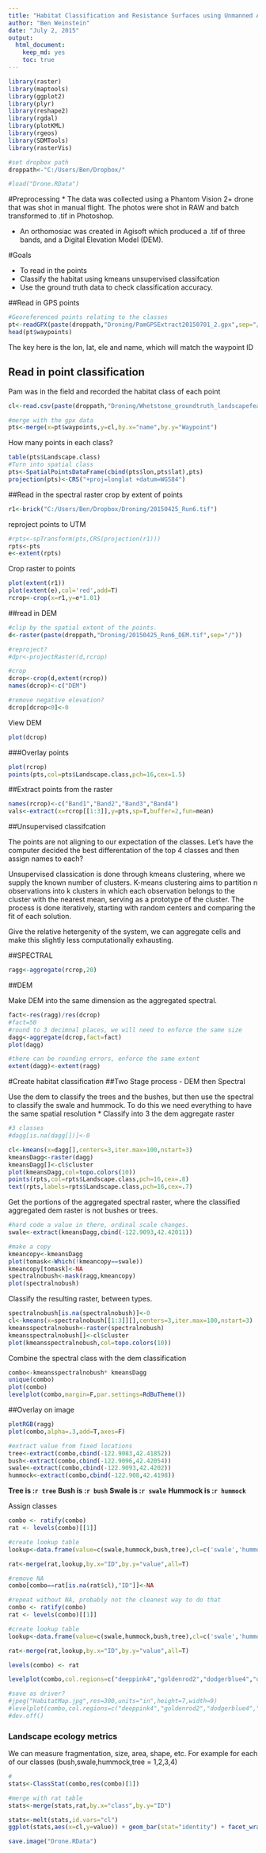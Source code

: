 ```yaml
---
title: "Habitat Classification and Resistance Surfaces using Unmanned Aerial Vehicles"
author: "Ben Weinstein"
date: "July 2, 2015"
output:
  html_document:
    keep_md: yes
    toc: true
---
```


```r
library(raster)
library(maptools)
library(ggplot2)
library(plyr)
library(reshape2)
library(rgdal)
library(plotKML)
library(rgeos)
library(SDMTools)
library(rasterVis)

#set dropbox path
droppath<-"C:/Users/Ben/Dropbox/"

#load("Drone.RData")
```

#Preprocessing
* The data was collected using a Phantom Vision 2+ drone that was shot in manual flight. The photos were shot in RAW and batch transformed to .tif in Photoshop.


* An orthomosiac was created in Agisoft which produced a .tif of three bands, and a Digital Elevation Model (DEM).

#Goals

* To read in the points
* Classify the habitat using kmeans unsupervised classifcation
* Use the ground truth data to check classification accuracy.

##Read in GPS points

```r
#Georeferenced points relating to the classes
pt<-readGPX(paste(droppath,"Droning/PamGPSExtract20150701_2.gpx",sep="/"))
head(pt$waypoints)
```

The key here is the lon, lat, ele and name, which will match the waypoint ID

## Read in point classification

Pam was in the field and recorded the habitat class of each point

```r
cl<-read.csv(paste(droppath,"Droning/Whetstone_groundtruth_landscapefeatures3.csv",sep="/"))

#merge with the gpx data
pts<-merge(x=pt$waypoints,y=cl,by.x="name",by.y="Waypoint")
```

How many points in each class?

```r
table(pts$Landscape.class)
#Turn into spatial class
pts<-SpatialPointsDataFrame(cbind(pts$lon,pts$lat),pts)
projection(pts)<-CRS("+proj=longlat +datum=WGS84")
```

##Read in the spectral raster 
crop by extent of points
```r
r1<-brick("C:/Users/Ben/Dropbox/Droning/20150425_Run6.tif")
```

reproject points to UTM
```r
#rpts<-spTransform(pts,CRS(projection(r1)))
rpts<-pts
e<-extent(rpts)
```

Crop raster to points
```r
plot(extent(r1))
plot(extent(e),col='red',add=T)
rcrop<-crop(x=r1,y=e*1.01)
```

##read in DEM

```r
#clip by the spatial extent of the points.
d<-raster(paste(droppath,"Droning/20150425_Run6_DEM.tif",sep="/"))

#reproject?
#dpr<-projectRaster(d,rcrop)

#crop
dcrop<-crop(d,extent(rcrop))
names(dcrop)<-c("DEM")

#remove negative elevation?
dcrop[dcrop<0]<-0
```

View DEM

```r
plot(dcrop)
```

###Overlay points 

```r
plot(rcrop)
points(pts,col=pts$Landscape.class,pch=16,cex=1.5)
```

##Extract points from the raster

```r
names(rcrop)<-c("Band1","Band2","Band3","Band4")
vals<-extract(x=rcrop[[1:3]],y=pts,sp=T,buffer=2,fun=mean)
```

##Unsupervised classifcation

The points are not aligning to our expectation of the classes. Let's have the computer decided the best differentation of the top 4 classes and then assign names to each?

Unsupervised classication is done through kmeans clustering, where we supply the known number of clusters. K-means clustering aims to partition n observations into k clusters in which each observation belongs to the cluster with the nearest mean, serving as a prototype of the cluster. The process is done iteratively, starting with random centers and comparing the fit of each solution.

Give the relative hetergenity of the system, we can aggregate cells and make this slightly less computationally exhausting. 

##SPECTRAL
```r
ragg<-aggregate(rcrop,20)
```

##DEM

Make DEM into the same dimension as the aggregated spectral.

```r
fact<-res(ragg)/res(dcrop)
#fact=50
#round to 3 decimnal places, we will need to enforce the same size
dagg<-aggregate(dcrop,fact=fact)
plot(dagg)

#there can be rounding errors, enforce the same extent
extent(dagg)<-extent(ragg)
```

#Create habitat classification
##Two Stage process - DEM then Spectral

Use the dem to classify the trees and the bushes, but then use the spectral to classify the swale and hummock. To do this we need everything to have the same spatial resolution
* Classify into 3 the dem aggregate raster

```r
#3 classes
#dagg[is.na(dagg[])]<-0

cl<-kmeans(x=dagg[],centers=3,iter.max=100,nstart=3)
kmeansDagg<-raster(dagg)
kmeansDagg[]<-cl$cluster
plot(kmeansDagg,col=topo.colors(10))
points(rpts,col=rpts$Landscape.class,pch=16,cex=.8)
text(rpts,labels=rpts$Landscape.class,pch=16,cex=.7)
```

Get the portions of the aggregated spectral raster, where the classified aggregated dem raster is not bushes or trees.

```r
#hard code a value in there, ordinal scale changes.
swale<-extract(kmeansDagg,cbind(-122.9093,42.42011))

#make a copy
kmeancopy<-kmeansDagg
plot(tomask<-Which(!kmeancopy==swale))
kmeancopy[tomask]<-NA
spectralnobush<-mask(ragg,kmeancopy)
plot(spectralnobush)
```

Classify the resulting raster, between types.

```r
spectralnobush[is.na(spectralnobush)]<-0
cl<-kmeans(x=spectralnobush[[1:3]][],centers=3,iter.max=100,nstart=3)
kmeansspectralnobush<-raster(spectralnobush)
kmeansspectralnobush[]<-cl$cluster
plot(kmeansspectralnobush,col=topo.colors(10))
```

Combine the spectral class with the dem classification

```r
combo<-kmeansspectralnobush* kmeansDagg
unique(combo)
plot(combo)
levelplot(combo,margin=F,par.settings=RdBuTheme())
```

##Overlay on image

```r
plotRGB(ragg)
plot(combo,alpha=.3,add=T,axes=F)
```

```r
#extract value from fixed locations
tree<-extract(combo,cbind(-122.9083,42.41852))
bush<-extract(combo,cbind(-122.9096,42.42054))
swale<-extract(combo,cbind(-122.9093,42.4202))
hummock<-extract(combo,cbind(-122.908,42.4198))
```

**Tree is :`r tree`**
**Bush is :`r bush`**
**Swale is :`r swale`**
**Hummock is :`r hummock`**

Assign classes

```r
combo <- ratify(combo)
rat <- levels(combo)[[1]]

#create lookup table
lookup<-data.frame(value=c(swale,hummock,bush,tree),cl=c('swale','hummock','bush','tree'))

rat<-merge(rat,lookup,by.x="ID",by.y="value",all=T)

#remove NA
combo[combo==rat[is.na(rat$cl),"ID"]]<-NA

#repeat without NA, probably not the cleanest way to do that
combo <- ratify(combo)
rat <- levels(combo)[[1]]

#create lookup table
lookup<-data.frame(value=c(swale,hummock,bush,tree),cl=c('swale','hummock','bush','tree'))

rat<-merge(rat,lookup,by.x="ID",by.y="value",all=T)

levels(combo) <- rat

levelplot(combo,col.regions=c("deeppink4","goldenrod2","dodgerblue4","darkgreen"))

#save as driver?
#jpeg("HabitatMap.jpg",res=300,units="in",height=7,width=9)
#levelplot(combo,col.regions=c("deeppink4","goldenrod2","dodgerblue4","darkgreen"))
#dev.off()

```

### Landscape ecology metrics

We can measure fragmentation, size, area, shape, etc. For example for each of our classes (bush,swale,hummock,tree = 1,2,3,4)

```r
#
stats<-ClassStat(combo,res(combo)[1])

#merge with rat table
stats<-merge(stats,rat,by.x="class",by.y="ID")

stats<-melt(stats,id.vars="cl")
ggplot(stats,aes(x=cl,y=value)) + geom_bar(stat="identity") + facet_wrap(~variable,scales="free",ncol=4)
```

```r
save.image("Drone.RData")
```
